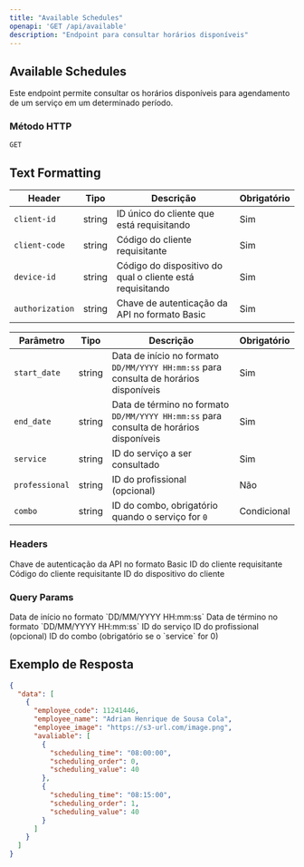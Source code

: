 ```yaml
---
title: "Available Schedules"
openapi: 'GET /api/available'
description: "Endpoint para consultar horários disponíveis"
---
```


## Available Schedules

Este endpoint permite consultar os horários disponíveis para agendamento de um serviço em um determinado período.

### Método HTTP

`GET`



<api-playground method="GET" url="http://localhost:4000/api/available"/>


## Text Formatting

| Header     | Tipo   | Descrição                                                  | Obrigatório |
|-----------------|--------|------------------------------------------------------------|-------------|
| `client-id`     | string | ID único do cliente que está requisitando                   | Sim         |
| `client-code`   | string | Código do cliente requisitante                              | Sim         |
| `device-id`     | string | Código do dispositivo do qual o cliente está requisitando   | Sim         |
| `authorization` | string | Chave de autenticação da API no formato Basic               | Sim         |


| Parâmetro    | Tipo    | Descrição                                                                                         | Obrigatório |
|--------------|---------|---------------------------------------------------------------------------------------------------|-------------|
| `start_date` | string  | Data de início no formato `DD/MM/YYYY HH:mm:ss` para consulta de horários disponíveis              | Sim         |
| `end_date`   | string  | Data de término no formato `DD/MM/YYYY HH:mm:ss` para consulta de horários disponíveis             | Sim         |
| `service`    | string  | ID do serviço a ser consultado                                                                    | Sim         |
| `professional`| string | ID do profissional (opcional)                                                                     | Não         |
| `combo`      | string  | ID do combo, obrigatório quando o serviço for `0`                                                  | Condicional |





<api-playground method="GET" url="{{base_url}}/api/available">

### Headers
  <api-header name="authorization" type="string" value="Basic {{api_client_key}}" required>
    Chave de autenticação da API no formato Basic
  </api-header>
  <api-header name="client-id" type="string" required>
    ID do cliente requisitante
  </api-header>
  <api-header name="client-code" type="string" required>
    Código do cliente requisitante
  </api-header>
  <api-header name="device-id" type="string" required>
    ID do dispositivo do cliente
  </api-header>

### Query Params
  <api-param name="start_date" type="string" required>
    Data de início no formato `DD/MM/YYYY HH:mm:ss`
  </api-param>
  <api-param name="end_date" type="string" required>
    Data de término no formato `DD/MM/YYYY HH:mm:ss`
  </api-param>
  <api-param name="service" type="string" required>
    ID do serviço
  </api-param>
  <api-param name="professional" type="string" optional>
    ID do profissional (opcional)
  </api-param>
  <api-param name="combo" type="string" optional>
    ID do combo (obrigatório se o `service` for 0)
  </api-param>

</api-playground>

## Exemplo de Resposta

```json
{
  "data": [
    {
      "employee_code": 11241446,
      "employee_name": "Adrian Henrique de Sousa Cola",
      "employee_image": "https://s3-url.com/image.png",
      "avaliable": [
        {
          "scheduling_time": "08:00:00",
          "scheduling_order": 0,
          "scheduling_value": 40
        },
        {
          "scheduling_time": "08:15:00",
          "scheduling_order": 1,
          "scheduling_value": 40
        }
      ]
    }
  ]
}
```



